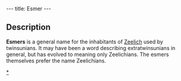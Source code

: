 ---
title: Esmer
---

{{Quote|
Quote=What's up with these Esmers? Couldn't they have stayed home?|
Character=[[Bob]]}}

==Description==
'''Esmers''' is a general name for the inhabitants of [[Zeelich]] used by twinsunians. It may have been a word describing extratwinsunians in general, but has evolved to meaning only Zeelichians. The esmers themselves prefer the name Zeelichians.

{{stub}}

[[Category:Esmers|*]]